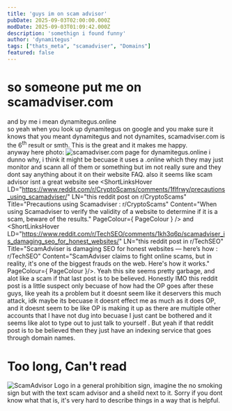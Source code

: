 ```yaml
---
title: 'guys im on scam advisor'
pubDate: 2025-09-03T02:00:00.000Z
modDate: 2025-09-03T01:09:42.000Z
description: 'somethign i found funny'
author: 'dynamitegus'
tags: ["thats_meta", "scamadviser", "Domains"]
featured: false
---
```



# so someone put me on scamadviser.com
and by me i mean dynamitegus.online\
so yeah when you look up dynamitegus on google and you make sure it knows that you meant dynamitegus and not dynamites, scamadviser.com is the 6<sup>th</sup> result or smth. This is the great and it makes me happy.\
anyway here photo:
<Image alt="scamadviser.com page for dynamitegus.online" src={scamadvisordotcom} class="rounded-xl m-4" />
i dunno why, i think it might be becuase it uses a .online which they may just monitor and scann all of them or something but im not really sure and they dont say anything about it on their website FAQ.
also it seems like scam advisor isnt a great website see <ShortLinksHover LD="https://www.reddit.com/r/CryptoScams/comments/1flfrwy/precautions_using_scamadviser/" LN="this reddit post on r/CryptoScams" Title="Precautions using Scamadviser : r/CryptoScams"  Content="When using Scamadviser to verify the validity of a website to determine if it is a scam, beware of the results." PageColour={ PageColour } /> and <ShortLinksHover LD="https://www.reddit.com/r/TechSEO/comments/1kh3q6p/scamadviser_is_damaging_seo_for_honest_websites/" LN="this reddit post in r/TechSEO" Title="ScamAdviser is damaging SEO for honest websites — here’s how : r/TechSEO" Content="ScamAdviser claims to fight online scams, but in reality, it's one of the biggest frauds on the web. Here's how it works." PageColour={ PageColour }/>. Yeah this site seems pretty garbage, and alot like a scam if that last post is to be believed. Honestly IMO this reddit post is a little suspect only becuase of how had the OP goes after these guys, like yeah its a problem but it doesnt seem like it deservers this much attack, idk maybe its becuase it doesnt effect me as much as it does OP, and it doesnt seem to be like OP is making it up as there are multiple other accounts that I have not dug into becuase I just cant be bothered and it seems like alot to type out to just talk to yourself <ShortLinksHover LD="https://www.youtube.com/watch?v=MWEgD1PVFNg" LN="but weirder things have happened on the internet" Title="The 'Author' of My Immortal Emailed Me, And Then It Got Worse - Sarah Z" Content="In which I solve a decade-old My Immortal-related mystery... but probably not the one you're thinking of." PageColour={PageColour}/>.
But yeah if that reddit post is to be believed then they just have an indexing service that goes through domain names. 
# Too long, Can't read
<Image alt="ScamAdvisor Logo in a general prohibition sign, imagine the no smoking sign but with the text scam advisor and a sheild next to it. Sorry if you dont know what that is, it's very hard to describe things in a way that is helpful." src={scamadviserbad} class="rounded-xl m-4"/>
